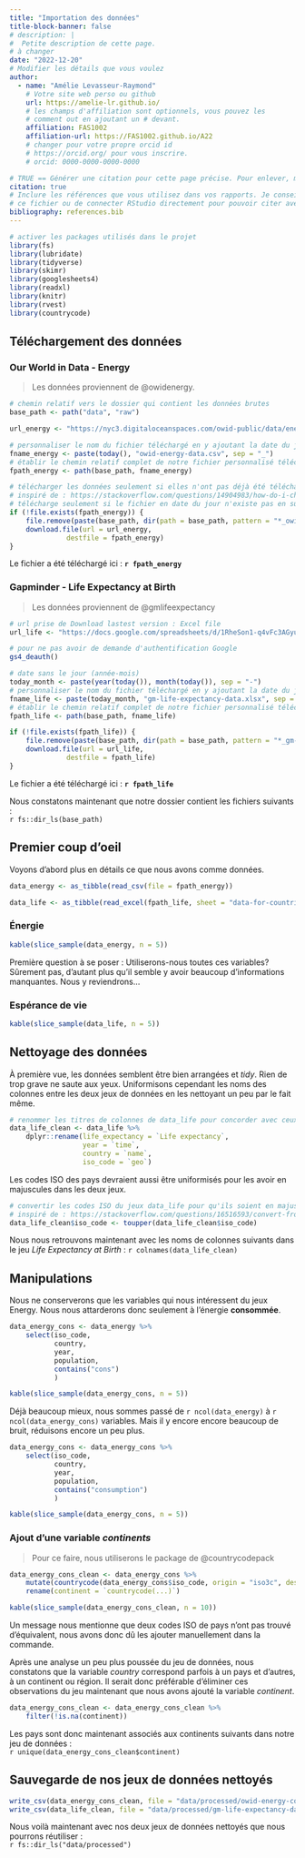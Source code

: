 ```yaml
---
title: "Importation des données"
title-block-banner: false
# description: | 
#  Petite description de cette page.
# à changer
date: "2022-12-20"
# Modifier les détails que vous voulez
author:
  - name: "Amélie Levasseur-Raymond"
    # Votre site web perso ou github
    url: https://amelie-lr.github.io/
    # les champs d'affiliation sont optionnels, vous pouvez les
    # comment out en ajoutant un # devant.
    affiliation: FAS1002
    affiliation-url: https://FAS1002.github.io/A22
    # changer pour votre propre orcid id
    # https://orcid.org/ pour vous inscrire.
    # orcid: 0000-0000-0000-0000

# TRUE == Générer une citation pour cette page précise. Pour enlever, mettre false.
citation: true
# Inclure les références que vous utilisez dans vos rapports. Je conseille Zotero pour construire
# ce fichier ou de connecter RStudio directement pour pouvoir citer avec @nom-de-reference.
bibliography: references.bib
---
```




```r
# activer les packages utilisés dans le projet
library(fs)
library(lubridate)
library(tidyverse)
library(skimr)
library(googlesheets4)
library(readxl)
library(knitr)
library(rvest)
library(countrycode)
```

## Téléchargement des données

### Our World in Data - Energy

> Les données proviennent de @owidenergy.

```r

# chemin relatif vers le dossier qui contient les données brutes
base_path <- path("data", "raw")

url_energy <- "https://nyc3.digitaloceanspaces.com/owid-public/data/energy/owid-energy-data.csv"

# personnaliser le nom du fichier téléchargé en y ajoutant la date du jour
fname_energy <- paste(today(), "owid-energy-data.csv", sep = "_")
# établir le chemin relatif complet de notre fichier personnalisé téléchargé
fpath_energy <- path(base_path, fname_energy)

# télécharger les données seulement si elles n'ont pas déjà été téléchargées aujourd'hui
# inspiré de : https://stackoverflow.com/questions/14904983/how-do-i-check-the-existence-of-a-downloaded-file
# télécharge seulement si le fichier en date du jour n'existe pas en supprimant l'ancienne version
if (!file.exists(fpath_energy)) {
    file.remove(paste(base_path, dir(path = base_path, pattern = "*_owid-energy-data.csv"), sep = "/"))
    download.file(url = url_energy, 
              destfile = fpath_energy)
}

```

Le fichier a été téléchargé ici : **`r fpath_energy`**

### Gapminder - Life Expectancy at Birth

> Les données proviennent de @gmlifeexpectancy

```r

# url prise de Download lastest version : Excel file
url_life <- "https://docs.google.com/spreadsheets/d/1RheSon1-q4vFc3AGyupVPH6ptEByE-VtnjOCselU0PE/export?format=xlsx"

# pour ne pas avoir de demande d'authentification Google
gs4_deauth()

# date sans le jour (année-mois)
today_month <- paste(year(today()), month(today()), sep = "-")
# personnaliser le nom du fichier téléchargé en y ajoutant la date du jour
fname_life <- paste(today_month, "gm-life-expectancy-data.xlsx", sep = "_")
# établir le chemin relatif complet de notre fichier personnalisé téléchargé
fpath_life <- path(base_path, fname_life)

if (!file.exists(fpath_life)) {
    file.remove(paste(base_path, dir(path = base_path, pattern = "*_gm-life-expectancy-data.xlsx"), sep = "/"))
    download.file(url = url_life, 
              destfile = fpath_life)
}

```

Le fichier a été téléchargé ici : **`r fpath_life`**

Nous constatons maintenant que notre dossier contient les fichiers suivants :  
`r fs::dir_ls(base_path)`

## Premier coup d'oeil

Voyons d'abord plus en détails ce que nous avons comme données.

```r

data_energy <- as_tibble(read_csv(file = fpath_energy))

data_life <- as_tibble(read_excel(fpath_life, sheet = "data-for-countries-etc-by-year", range = NULL, trim_ws = TRUE, col_names = TRUE))

```

### Énergie

```r

kable(slice_sample(data_energy, n = 5))

```

Première question à se poser : Utiliserons-nous toutes ces variables?  
Sûrement pas, d'autant plus qu'il semble y avoir beaucoup d'informations manquantes. Nous y reviendrons...

### Espérance de vie

```r

kable(slice_sample(data_life, n = 5))

```



## Nettoyage des données

À première vue, les données semblent être bien arrangées et *tidy*. Rien de trop grave ne saute aux yeux. Uniformisons cependant les noms des colonnes entre les deux jeux de données en les nettoyant un peu par le fait même.

```r

# renommer les titres de colonnes de data_life pour concorder avec ceux de data_energy
data_life_clean <- data_life %>%
    dplyr::rename(life_expectancy = `Life expectancy`,
                  year = `time`,
                  country = `name`,
                  iso_code = `geo`)

```

Les codes ISO des pays devraient aussi être uniformisés pour les avoir en majuscules dans les deux jeux.

```r

# convertir les codes ISO du jeux data_life pour qu'ils soient en majuscules
# inspiré de : https://stackoverflow.com/questions/16516593/convert-from-lowercase-to-uppercase-all-values-in-all-character-variables-in-dat
data_life_clean$iso_code <- toupper(data_life_clean$iso_code)

```

Nous nous retrouvons maintenant avec les noms de colonnes suivants dans le jeu *Life Expectancy at Birth* : `r colnames(data_life_clean)`

## Manipulations

Nous ne conserverons que les variables qui nous intéressent du jeux Energy. Nous nous attarderons donc seulement à l'énergie **consommée**.

```r

data_energy_cons <- data_energy %>%
    select(iso_code,
           country,
           year,
           population,
           contains("cons")
           )

kable(slice_sample(data_energy_cons, n = 5))

```

Déjà beaucoup mieux, nous sommes passé de `r ncol(data_energy)` à `r ncol(data_energy_cons)` variables. 
Mais il y encore encore beaucoup de bruit, réduisons encore un peu plus.

```r

data_energy_cons <- data_energy_cons %>%
    select(iso_code,
           country,
           year,
           population,
           contains("consumption")
           )

kable(slice_sample(data_energy_cons, n = 5))

```



### Ajout d'une variable *continents*

> Pour ce faire, nous utiliserons le package de @countrycodepack

```r

data_energy_cons_clean <- data_energy_cons %>%
    mutate(countrycode(data_energy_cons$iso_code, origin = "iso3c", destination = "continent", custom_match = c( ATA = 'Antartica', ANT = 'Americas')), .before = 1) %>%
    rename(continent = `countrycode(...)`)

kable(slice_sample(data_energy_cons_clean, n = 10))

```

Un message nous mentionne que deux codes ISO de pays n'ont pas trouvé d'équivalent, nous avons donc dû les ajouter manuellement dans la commande.

Après une analyse un peu plus poussée du jeu de données, nous constatons que la variable *country* correspond parfois à un pays et d'autres, à un continent ou région. Il serait donc préférable d'éliminer ces observations du jeu maintenant que nous avons ajouté la variable *continent*. 

```r

data_energy_cons_clean <- data_energy_cons_clean %>%
    filter(!is.na(continent))

```

Les pays sont donc maintenant associés aux continents suivants dans notre jeu de données :  
`r unique(data_energy_cons_clean$continent)`




## Sauvegarde de nos jeux de données nettoyés

```r

write_csv(data_energy_cons_clean, file = "data/processed/owid-energy-consumption-data.csv")
write_csv(data_life_clean, file = "data/processed/gm-life-expectancy-data.csv")

```

Nous voilà maintenant avec nos deux jeux de données nettoyés que nous pourrons réutiliser :  
`r fs::dir_ls("data/processed")`
